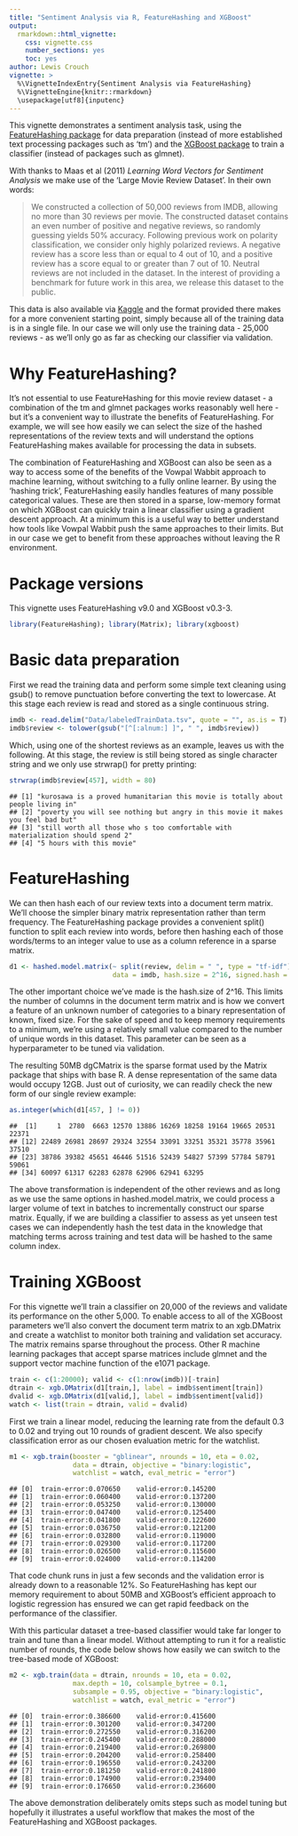 ```yaml
---
title: "Sentiment Analysis via R, FeatureHashing and XGBoost"
output: 
  rmarkdown::html_vignette:
    css: vignette.css
    number_sections: yes
    toc: yes
author: Lewis Crouch
vignette: >
  %\VignetteIndexEntry{Sentiment Analysis via FeatureHashing}
  %\VignetteEngine{knitr::rmarkdown}
  \usepackage[utf8]{inputenc}
---
```


This vignette demonstrates a sentiment analysis task, using the [FeatureHashing package](https://github.com/wush978/FeatureHashing) for data preparation (instead of more established text processing packages such as 'tm') and the [XGBoost package](https://github.com/dmlc/xgboost) to train a classifier (instead of packages such as glmnet).

With thanks to Maas et al (2011) *Learning Word Vectors for Sentiment Analysis* we make use of the 'Large Movie Review Dataset'. In their own words:

> We constructed a collection of 50,000 reviews from IMDB, allowing no more than 30 reviews per movie. The constructed dataset contains an even number of positive and negative reviews, so randomly guessing yields 50% accuracy. Following previous work on polarity classification, we consider only highly polarized reviews. A negative review has a score less than or equal to 4 out of 10, and a positive review has a score equal to or greater than 7 out of 10. Neutral reviews are not included in the dataset. In the interest of providing a benchmark for future work in this area, we release this dataset to the public.

This data is also available via [Kaggle](https://www.kaggle.com/c/word2vec-nlp-tutorial) and the format provided there makes for a more convenient starting point, simply because all of the training data is in a single file. In our case we will only use the training data - 25,000 reviews - as we'll only go as far as checking our classifier via validation.  

Why FeatureHashing?
===================

It's not essential to use FeatureHashing for this movie review dataset - a combination of the tm and glmnet packages works reasonably well here - but it's a convenient way to illustrate the benefits of FeatureHashing. For example, we will see how easily we can select the size of the hashed representations of the review texts and will understand the options FeatureHashing makes available for processing the data in subsets.

The combination of FeatureHashing and XGBoost can also be seen as a way to access some of the benefits of the Vowpal Wabbit approach to machine learning, without switching to a fully online learner. By using the 'hashing trick', FeatureHashing easily handles features of many possible categorical values. These are then stored in a sparse, low-memory format on which XGBoost can quickly train a linear classifier using a gradient descent approach. At a minimum this is a useful way to better understand how tools like Vowpal Wabbit push the same approaches to their limits. But in our case we get to benefit from these approaches without leaving the R environment.

Package versions
================

This vignette uses FeatureHashing v9.0 and XGBoost v0.3-3.


```r
library(FeatureHashing); library(Matrix); library(xgboost)
```

Basic data preparation
======================

First we read the training data and perform some simple text cleaning using gsub() to remove punctuation before converting the text to lowercase. At this stage each review is read and stored as a single continuous string.


```r
imdb <- read.delim("Data/labeledTrainData.tsv", quote = "", as.is = T)
imdb$review <- tolower(gsub("[^[:alnum:] ]", " ", imdb$review))
```

Which, using one of the shortest reviews as an example, leaves us with the following. At this stage, the review is still being stored as single character string and we only use strwrap() for pretty printing:


```r
strwrap(imdb$review[457], width = 80)
```

```
## [1] "kurosawa is a proved humanitarian this movie is totally about people living in" 
## [2] "poverty you will see nothing but angry in this movie it makes you feel bad but" 
## [3] "still worth all those who s too comfortable with materialization should spend 2"
## [4] "5 hours with this movie"
```

FeatureHashing
==============

We can then hash each of our review texts into a document term matrix. We'll choose the simpler binary matrix representation rather than term frequency. The FeatureHashing package provides a convenient split() function to split each review into words, before then hashing each of those words/terms to an integer value to use as a column reference in a sparse matrix. 


```r
d1 <- hashed.model.matrix(~ split(review, delim = " ", type = "tf-idf"),
                          data = imdb, hash.size = 2^16, signed.hash = FALSE)
```

The other important choice we've made is the hash.size of 2^16. This limits the number of columns in the document term matrix and is how we convert a feature of an unknown number of categories to a binary representation of known, fixed size. For the sake of speed and to keep memory requirements to a minimum, we're using a relatively small value compared to the number of unique words in this dataset. This parameter can be seen as a hyperparameter to be tuned via validation.

The resulting 50MB dgCMatrix is the sparse format used by the Matrix package that ships with base R. A dense representation of the same data would occupy 12GB. Just out of curiosity, we can readily check the new form of our single review example: 


```r
as.integer(which(d1[457, ] != 0))
```

```
##  [1]     1  2780  6663 12570 13886 16269 18258 19164 19665 20531 22371
## [12] 22489 26981 28697 29324 32554 33091 33251 35321 35778 35961 37510
## [23] 38786 39382 45651 46446 51516 52439 54827 57399 57784 58791 59061
## [34] 60097 61317 62283 62878 62906 62941 63295
```

The above transformation is independent of the other reviews and as long as we use the same options in hashed.model.matrix, we could process a larger volume of text in batches to incrementally construct our sparse matrix. Equally, if we are building a classifier to assess as yet unseen test cases we can independently hash the test data in the knowledge that matching terms across training and test data will be hashed to the same column index.

Training XGBoost
================

For this vignette we'll train a classifier on 20,000 of the reviews and validate its performance on the other 5,000. To enable access to all of the XGBoost parameters we'll also convert the document term matrix to an xgb.DMatrix and create a watchlist to monitor both training and validation set accuracy. The matrix remains sparse throughout the process. Other R machine learning packages that accept sparse matrices include glmnet and the support vector machine function of the e1071 package.


```r
train <- c(1:20000); valid <- c(1:nrow(imdb))[-train]
dtrain <- xgb.DMatrix(d1[train,], label = imdb$sentiment[train])
dvalid <- xgb.DMatrix(d1[valid,], label = imdb$sentiment[valid])
watch <- list(train = dtrain, valid = dvalid)
```

First we train a linear model, reducing the learning rate from the default 0.3 to 0.02 and trying out 10 rounds of gradient descent. We also specify classification error as our chosen evaluation metric for the watchlist.


```r
m1 <- xgb.train(booster = "gblinear", nrounds = 10, eta = 0.02,
                data = dtrain, objective = "binary:logistic",
                watchlist = watch, eval_metric = "error")
```

```
## [0]  train-error:0.070650    valid-error:0.145200
## [1]  train-error:0.060400    valid-error:0.137200
## [2]  train-error:0.053250    valid-error:0.130000
## [3]  train-error:0.047400    valid-error:0.125400
## [4]  train-error:0.041800    valid-error:0.122600
## [5]  train-error:0.036750    valid-error:0.121200
## [6]  train-error:0.032800    valid-error:0.119000
## [7]  train-error:0.029300    valid-error:0.117200
## [8]  train-error:0.026500    valid-error:0.115600
## [9]  train-error:0.024000    valid-error:0.114200
```

That code chunk runs in just a few seconds and the validation error is already down to a reasonable 12%. So FeatureHashing has kept our memory requirement to about 50MB and XGBoost's efficient approach to logistic regression has ensured we can get rapid feedback on the performance of the classifier.

With this particular dataset a tree-based classifier would take far longer to train and tune than a linear model. Without attempting to run it for a realistic number of rounds, the code below shows how easily we can switch to the tree-based mode of XGBoost:


```r
m2 <- xgb.train(data = dtrain, nrounds = 10, eta = 0.02, 
                max.depth = 10, colsample_bytree = 0.1,
                subsample = 0.95, objective = "binary:logistic",
                watchlist = watch, eval_metric = "error")
```

```
## [0]  train-error:0.386600    valid-error:0.415600
## [1]  train-error:0.301200    valid-error:0.347200
## [2]  train-error:0.272550    valid-error:0.316200
## [3]  train-error:0.245400    valid-error:0.288000
## [4]  train-error:0.219400    valid-error:0.269800
## [5]  train-error:0.204200    valid-error:0.258400
## [6]  train-error:0.196550    valid-error:0.243200
## [7]  train-error:0.181250    valid-error:0.241800
## [8]  train-error:0.174900    valid-error:0.239400
## [9]  train-error:0.176650    valid-error:0.236600
```

The above demonstration deliberately omits steps such as model tuning but hopefully it illustrates a useful workflow that makes the most of the FeatureHashing and XGBoost packages. 
